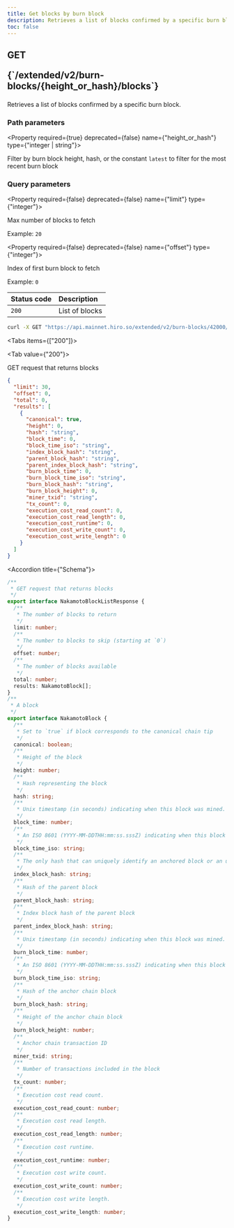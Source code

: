 ```yaml
---
title: Get blocks by burn block
description: Retrieves a list of blocks confirmed by a specific burn block.
toc: false
---
```




<Root>

<API>

<div className='flex-1'>

<h2 className="not-prose mb-2 inline-flex items-center gap-3 font-mono">
  <div className="rounded-lg border px-1 py-0.5 text-xs font-medium border-green-400/50 bg-green-400/20 text-green-600 dark:text-green-400">
    GET
  </div>
  <p className="text-xs break-words overflow-hidden w-[95%]">{`/extended/v2/burn-blocks/{height_or_hash}/blocks`}</p>
</h2>

Retrieves a list of blocks confirmed by a specific burn block.

### Path parameters

<Property required={true} deprecated={false} name={"height_or_hash"} type={"integer | string"}>

Filter by burn block height, hash, or the constant `latest` to filter for the most recent burn block

</Property>

### Query parameters

<Property required={false} deprecated={false} name={"limit"} type={"integer"}>

Max number of blocks to fetch

<span>Example:  `20`</span>

</Property>

<Property required={false} deprecated={false} name={"offset"} type={"integer"}>

Index of first burn block to fetch

<span>Example:  `0`</span>

</Property>

| Status code | Description |
| :----------- | :----------- |
| `200` | List of blocks |

</div>

<APIExample>

```bash title="curl"
curl -X GET "https://api.mainnet.hiro.so/extended/v2/burn-blocks/42000/blocks"
```

<Tabs items={["200"]}>

<Tab value={"200"}>

GET request that returns blocks

```json title="Example response"
{
  "limit": 30,
  "offset": 0,
  "total": 0,
  "results": [
    {
      "canonical": true,
      "height": 0,
      "hash": "string",
      "block_time": 0,
      "block_time_iso": "string",
      "index_block_hash": "string",
      "parent_block_hash": "string",
      "parent_index_block_hash": "string",
      "burn_block_time": 0,
      "burn_block_time_iso": "string",
      "burn_block_hash": "string",
      "burn_block_height": 0,
      "miner_txid": "string",
      "tx_count": 0,
      "execution_cost_read_count": 0,
      "execution_cost_read_length": 0,
      "execution_cost_runtime": 0,
      "execution_cost_write_count": 0,
      "execution_cost_write_length": 0
    }
  ]
}
```

<Accordions>

<Accordion title={"Schema"}>

```ts
/**
 * GET request that returns blocks
 */
export interface NakamotoBlockListResponse {
  /**
   * The number of blocks to return
   */
  limit: number;
  /**
   * The number to blocks to skip (starting at `0`)
   */
  offset: number;
  /**
   * The number of blocks available
   */
  total: number;
  results: NakamotoBlock[];
}
/**
 * A block
 */
export interface NakamotoBlock {
  /**
   * Set to `true` if block corresponds to the canonical chain tip
   */
  canonical: boolean;
  /**
   * Height of the block
   */
  height: number;
  /**
   * Hash representing the block
   */
  hash: string;
  /**
   * Unix timestamp (in seconds) indicating when this block was mined.
   */
  block_time: number;
  /**
   * An ISO 8601 (YYYY-MM-DDTHH:mm:ss.sssZ) indicating when this block was mined.
   */
  block_time_iso: string;
  /**
   * The only hash that can uniquely identify an anchored block or an unconfirmed state trie
   */
  index_block_hash: string;
  /**
   * Hash of the parent block
   */
  parent_block_hash: string;
  /**
   * Index block hash of the parent block
   */
  parent_index_block_hash: string;
  /**
   * Unix timestamp (in seconds) indicating when this block was mined.
   */
  burn_block_time: number;
  /**
   * An ISO 8601 (YYYY-MM-DDTHH:mm:ss.sssZ) indicating when this block was mined.
   */
  burn_block_time_iso: string;
  /**
   * Hash of the anchor chain block
   */
  burn_block_hash: string;
  /**
   * Height of the anchor chain block
   */
  burn_block_height: number;
  /**
   * Anchor chain transaction ID
   */
  miner_txid: string;
  /**
   * Number of transactions included in the block
   */
  tx_count: number;
  /**
   * Execution cost read count.
   */
  execution_cost_read_count: number;
  /**
   * Execution cost read length.
   */
  execution_cost_read_length: number;
  /**
   * Execution cost runtime.
   */
  execution_cost_runtime: number;
  /**
   * Execution cost write count.
   */
  execution_cost_write_count: number;
  /**
   * Execution cost write length.
   */
  execution_cost_write_length: number;
}

```

</Accordion>

</Accordions>

</Tab>

</Tabs>

</APIExample>

</API>

</Root>
